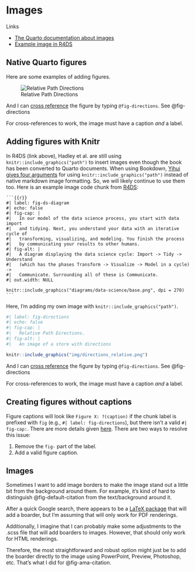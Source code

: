 # Images {#sec-images}

Links

- [The Quarto documentation about images](https://quarto.org/docs/authoring/figures.html)
- [Example image in R4DS](https://github.com/hadley/r4ds/blob/main/intro.qmd)

## Native Quarto figures

Here are some examples of adding figures.

![Relative Path Directions](img/directions_relative.png){#fig-directions}

And I can [cross reference](https://quarto.org/docs/authoring/cross-references.html) the figure by typing `@fig-directions`. See @fig-directions

::: {.callout-important}
For cross-references to work, the image must have a caption _and_ a label.
:::

## Adding figures with Knitr

In R4DS (link above), Hadley et al. are still using `knitr::include_graphics("path")` to insert images even though the book has been converted to Quarto documents. When using Bookdown, [Yihui gives four arguments](https://bookdown.org/yihui/bookdown/figures.html) for using `knitr::include_graphics("path")` instead of native markdown image formatting. So, we will likely continue to use them too. Here is an example image code chunk from [R4DS](https://github.com/hadley/r4ds/blob/main/intro.qmd):

````
```{{r}}
#| label: fig-ds-diagram
#| echo: false
#| fig-cap: |
#|   In our model of the data science process, you start with data import
#|   and tidying. Next, you understand your data with an iterative cycle of
#|   transforming, visualizing, and modeling. You finish the process 
#|   by communicating your results to other humans.
#| fig-alt: |
#|   A diagram displaying the data science cycle: Import -> Tidy -> Understand 
#|   (which has the phases Transform -> Visualize -> Model in a cycle) -> 
#|   Communicate. Surrounding all of these is Communicate.
#| out.width: NULL

knitr::include_graphics("diagrams/data-science/base.png", dpi = 270)
```
````

Here, I'm adding my own image with `knitr::include_graphics("path")`.

```r
#| label: fig-directions
#| echo: false
#| fig-cap: |
#|   Relative Path Directions.
#| fig-alt: |
#|   An image of a store with directions

knitr::include_graphics("img/directions_relative.png")
```

And I can [cross reference](https://quarto.org/docs/authoring/cross-references.html) the figure by typing `@fig-directions`. See @fig-directions

::: {.callout-important}
For cross-references to work, the image must have a caption _and_ a label.
:::

::: {.callout-warning}
## Creating figures without captions

Figure captions will look like `Figure X: ?(caption)` if the chunk label is prefixed with `fig` (e.g., `#| label: fig-directions`), but there isn't a valid `#| fig-cap:`. There are more details given [here](https://github.com/quarto-dev/quarto-cli/issues/3878). There are two ways to resolve this issue:

1. Remove the `fig-` part of the label.
2. Add a valid figure caption.
:::

## Images

Sometimes I want to add image borders to make the image stand out a little bit from the background around them. For example, it's kind of hard to distinguish @fig-default-citation from the text/background around it.

After a quick Google search, there appears to be a [LaTeX package](https://quarto.org/docs/authoring/figures.html#environments) that will add a boarder, but I'm assuming that will only work for PDF renderings.

Additionally, I imagine that I can probably make some adjustments to the .scss file that will add boarders to images. However, that should only work for HTML renderings. 

Therefore, the most straightforward and robust option might just be to add the boarder directly to the image using PowerPoint, Preview, Photoshop, etc. That's what I did for @fig-ama-citation.